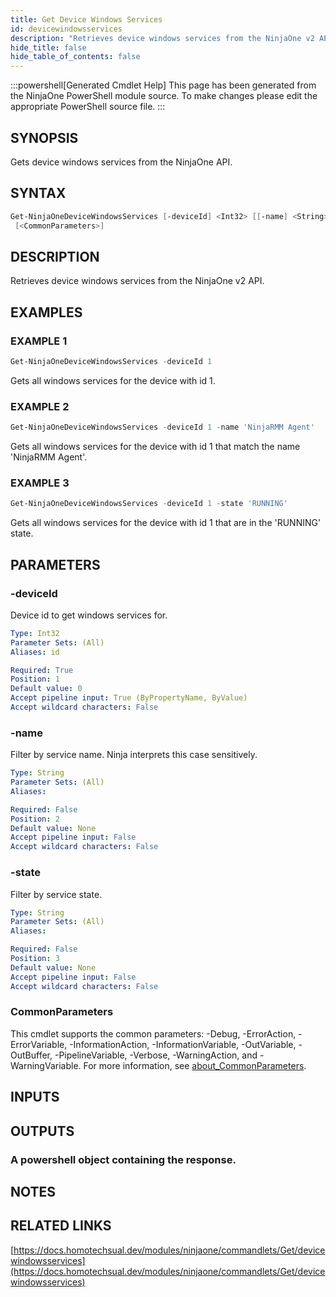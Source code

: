```yaml
---
title: Get Device Windows Services
id: devicewindowsservices
description: "Retrieves device windows services from the NinjaOne v2 API."
hide_title: false
hide_table_of_contents: false
---
```


:::powershell[Generated Cmdlet Help]
This page has been generated from the NinjaOne PowerShell module source. To make changes please edit the appropriate PowerShell source file.
:::

## SYNOPSIS

Gets device windows services from the NinjaOne API.

## SYNTAX

```powershell
Get-NinjaOneDeviceWindowsServices [-deviceId] <Int32> [[-name] <String>] [[-state] <String>]
 [<CommonParameters>]
```

## DESCRIPTION

Retrieves device windows services from the NinjaOne v2 API.

## EXAMPLES

### EXAMPLE 1

```powershell
Get-NinjaOneDeviceWindowsServices -deviceId 1
```

Gets all windows services for the device with id 1.

### EXAMPLE 2

```powershell
Get-NinjaOneDeviceWindowsServices -deviceId 1 -name 'NinjaRMM Agent'
```

Gets all windows services for the device with id 1 that match the name 'NinjaRMM Agent'.

### EXAMPLE 3

```powershell
Get-NinjaOneDeviceWindowsServices -deviceId 1 -state 'RUNNING'
```

Gets all windows services for the device with id 1 that are in the 'RUNNING' state.

## PARAMETERS

### -deviceId

Device id to get windows services for.

```yaml
Type: Int32
Parameter Sets: (All)
Aliases: id

Required: True
Position: 1
Default value: 0
Accept pipeline input: True (ByPropertyName, ByValue)
Accept wildcard characters: False
```

### -name

Filter by service name.
Ninja interprets this case sensitively.

```yaml
Type: String
Parameter Sets: (All)
Aliases:

Required: False
Position: 2
Default value: None
Accept pipeline input: False
Accept wildcard characters: False
```

### -state

Filter by service state.

```yaml
Type: String
Parameter Sets: (All)
Aliases:

Required: False
Position: 3
Default value: None
Accept pipeline input: False
Accept wildcard characters: False
```

### CommonParameters

This cmdlet supports the common parameters: -Debug, -ErrorAction, -ErrorVariable, -InformationAction, -InformationVariable, -OutVariable, -OutBuffer, -PipelineVariable, -Verbose, -WarningAction, and -WarningVariable. For more information, see [about_CommonParameters](http://go.microsoft.com/fwlink/?LinkID=113216).

## INPUTS


## OUTPUTS

### A powershell object containing the response.

## NOTES

## RELATED LINKS

[https://docs.homotechsual.dev/modules/ninjaone/commandlets/Get/devicewindowsservices](https://docs.homotechsual.dev/modules/ninjaone/commandlets/Get/devicewindowsservices)
